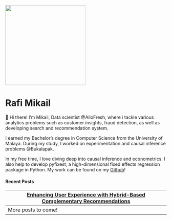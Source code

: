 
![](image.png){width=250}

# Rafi Mikail

👋 Hi there! I'm Mikail, Data scientist @AlloFresh, where i tackle various analytics problems such as customer insights, fraud detection, as well as developing search and recommendation system.

I earned my Bachelor’s degree in Computer Science from the University of Malaya. During my study, I worked on experimentation and causal inference problems @Bukalapak.

In my free time, I love diving deep into causal inference and econometrics. I also help to develop pyfixest, a high-dimensional fixed effects regression package in Python. My work can be found on my [Github](https://github.com/rafimikail)!

#### Recent Posts
[Enhancing User Experience with Hybrid-Based Complementary Recommendations](https://medium.com/allofresh-engineering/what-if-your-grocery-app-could-read-your-mind-8bc8eddd2ae5) <div style="float: right;">Oct 2024</div>
---
More posts to come!
---